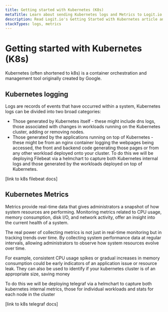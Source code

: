 ```yaml
---
title: Getting started with Kubernetes (K8s)
metaTitle: Learn about sending Kubernetes logs and Metrics to Logit.io
description: Read Logit.io's Getting Started with Kubernetes article and learn how to collect, process, and export telemetry data from Kubernetes
stackTypes: logs, metrics
---
```


# Getting started with Kubernetes (K8s)

Kubernetes (often shortened to k8s) is a container orchestration and management tool originally created by Google.

## Kubernetes logging

Logs are records of events that have occurred within a system, Kubernetes logs can be divided into two broad categories:
- Those generated by Kubernetes itself - these might include dns logs, those associated with changes in workloads 
running on the Kubernetes cluster, adding or removing nodes.
- Those generated by the applications running on top of Kubernetes - these might be from an nginx container 
logging the webpages being accessed, the front and backend code generating those pages or from any other workload 
deployed onto your cluster.
To do this we will be deploying Filebeat via a helmchart to capture both Kubernetes 
internal logs and those generated by the workloads deployed on top of Kubernetes.

[link to k8s filebeat docs]

## Kubernetes Metrics

Metrics provide real-time data that gives administrators a snapshot of how system resources are performing. Monitoring metrics related to CPU usage, memory consumption, disk I/O, and network activity, offer an insight into the current health of a system.

The real power of collecting metrics is not just in real-time monitoring but in tracking trends over time. By collecting system performance data at regular intervals, allowing administrators to observe how system resources evolve over time.

For example, consistent CPU usage spikes or gradual increases in memory consumption could be early indicators of an application issue or resource leak. They can also be used to identify if your kubernetes cluster is of an appropriate size, saving money

To do this we will be deploying telegraf via a helmchart to capture both kubernetes internal metrics, those for individual workloads and stats for each node in the cluster

[link to k8s telegraf docs]
